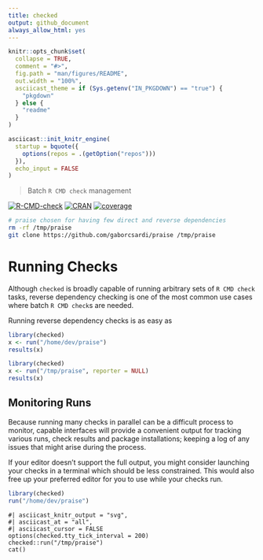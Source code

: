 ```yaml
---
title: checked
output: github_document
always_allow_html: yes
---
```


<!-- README.md is generated from README.Rmd. Please edit that file -->

```r
knitr::opts_chunk$set(
  collapse = TRUE,
  comment = "#>",
  fig.path = "man/figures/README",
  out.width = "100%",
  asciicast_theme = if (Sys.getenv("IN_PKGDOWN") == "true") {
    "pkgdown"
  } else {
    "readme"
  }
)

asciicast::init_knitr_engine(
  startup = bquote({
    options(repos = .(getOption("repos")))
  }),
  echo_input = FALSE
)
```

> Batch `R CMD check` management

<!-- badges: start -->
[![R-CMD-check](https://github.com/Genentech/checked/actions/workflows/R-CMD-check.yaml/badge.svg)](https://github.com/Genentech/checked/actions/workflows/R-CMD-check.yaml/badge.svg)
[![CRAN](https://img.shields.io/cran/v/checked.svg)](https://cran.r-project.org/package=checked)
[![coverage](https://codecov.io/gh/Genentech/checked/branch/main/graph/badge.svg)](https://app.codecov.io/gh/Genentech/checked/tree/main)
<!-- badges: end -->

```sh
# praise chosen for having few direct and reverse dependencies
rm -rf /tmp/praise
git clone https://github.com/gaborcsardi/praise /tmp/praise
```

# Running Checks

Although `checked` is broadly capable of running arbitrary sets of `R CMD check`
tasks, reverse dependency checking is one of the most common use cases where
batch `R CMD check`s are needed. 

Running reverse dependency checks is as easy as

```r
library(checked)
x <- run("/home/dev/praise")
results(x)
```
```r
library(checked)
x <- run("/tmp/praise", reporter = NULL)
results(x)
```

## Monitoring Runs

Because running many checks in parallel can be a difficult process to monitor,
capable interfaces will provide a convenient output for tracking various
runs, check results and package installations; keeping a log of any issues 
that might arise during the process.

If your editor doesn't support the full output, you might consider launching
your checks in a terminal which should be less constrained. This would also
free up your preferred editor for you to use while your checks run.

```r
library(checked)
run("/home/dev/praise")
```
```asciicast
#| asciicast_knitr_output = "svg",
#| asciicast_at = "all",
#| asciicast_cursor = FALSE
options(checked.tty_tick_interval = 200)
checked::run("/tmp/praise")
cat()
```
